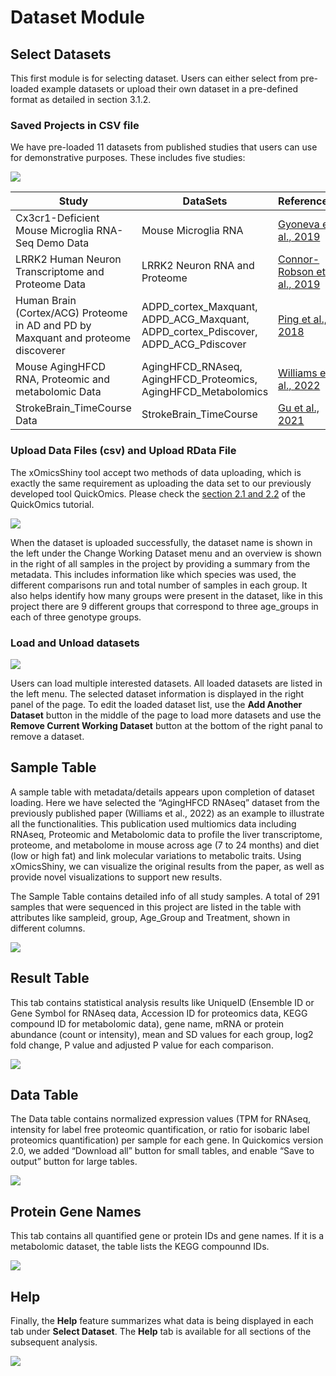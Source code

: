 # Dataset Module

## Select Datasets

This first module is for selecting dataset. Users can either select from pre-loaded example datasets or upload their own dataset in a pre-defined format as detailed in section 3.1.2. 

### Saved Projects in CSV file

We have pre-loaded 11 datasets from published studies that users can use for demonstrative purposes. These includes five studies: 

[![](`r pic_path`f3-1.png)](`r pic_path`f3-1.png)

| Study  | DataSets  | References  |
|--------------------------------------------------|--------------------------------------------------|--------------------------------------------------|
| Cx3cr1-Deficient Mouse Microglia RNA-Seq Demo Data | Mouse Microglia RNA | [Gyoneva et al., 2019](https://www.life-science-alliance.org/content/2/6/e201900453){target="_blank"} |
| LRRK2 Human Neuron Transcriptome and Proteome Data | LRRK2 Neuron RNA and Proteome | [Connor-Robson et al., 2019](https://www.sciencedirect.com/science/article/pii/S0969996119300968?via%3Dihub){target="_blank"} |
| Human Brain (Cortex/ACG) Proteome in AD and PD by Maxquant and proteome discoverer | ADPD_cortex_Maxquant, ADPD_ACG_Maxquant, ADPD_cortex_Pdiscover, ADPD_ACG_Pdiscover | [Ping et al., 2018](https://www.nature.com/articles/sdata201836) |
| Mouse AgingHFCD RNA, Proteomic and metabolomic Data | AgingHFCD_RNAseq, AgingHFCD_Proteomics, AgingHFCD_Metabolomics | [Williams et al., 2022](https://doi.org/10.1016/j.cels.2021.09.005){target="_blank"} |
| StrokeBrain_TimeCourse Data | StrokeBrain_TimeCourse | [Gu et al., 2021](https://pubs.acs.org/doi/10.1021/acs.jproteome.1c00259)  |

### Upload Data Files (csv) and Upload RData File 

The xOmicsShiny tool accept two methods of data uploading, which is exactly the same requirement as uploading the data set to our previously developed tool QuickOmics. Please check the [section 2.1 and 2.2](https://interactivereport.github.io/Quickomics/tutorial/docs/dataset-module.html#upload-files) of the QuickOmics tutorial.

[![](`r pic_path`f3-2.png)](`r pic_path`f3-2.png)

When the dataset is uploaded successfully, the dataset name is shown in the left under the Change Working Dataset menu and an overview is shown in the right of all samples in the project by providing a summary from the metadata. This includes information like which species was used, the different comparisons run and total number of samples in each group. It also helps identify how many groups were present in the dataset, like in this project there are 9 different groups that correspond to three age_groups in each of three genotype groups.

### Load and Unload datasets

[![](`r pic_path`f3-3.png)](`r pic_path`f3-3.png)

Users can load multiple interested datasets. All loaded datasets are listed in the left menu. The selected dataset information is displayed in the right panel of the page. To edit the loaded dataset list, use the **Add Another Dataset** button in the middle of the page to load more datasets and use the **Remove Current Working Dataset** button at the bottom of the right panal to remove a dataset.

## Sample Table

A sample table with metadata/details appears upon completion of dataset loading. Here we have selected the “AgingHFCD RNAseq” dataset from the previously published paper (Williams et al., 2022) as an example to illustrate all the functionalities. This publication used multiomics data including RNAseq, Proteomic and Metabolomic data to profile the liver transcriptome, proteome, and metabolome in mouse across age (7 to 24 months) and diet (low or high fat) and link molecular variations to metabolic traits. Using xOmicsShiny, we can visualize the original results from the paper, as well as provide novel visualizations to support new results.

The Sample Table contains detailed info of all study samples. A total of 291 samples that were sequenced in this project are listed in the table with attributes like sampleid, group, Age_Group and Treatment, shown in different columns.

[![](`r pic_path`f3-4.png)](`r pic_path`f3-4.png)

## Result Table

This tab contains statistical analysis results like UniqueID (Ensemble ID or Gene Symbol for RNAseq data,  Accession ID for proteomics data, KEGG compound ID for metabolomic data), gene name, mRNA or protein abundance (count or intensity), mean and SD values for each group, log2 fold change, P value and adjusted P value for each comparison.

[![](`r pic_path`f3-5.png)](`r pic_path`f3-5.png)

## Data Table

The Data table contains normalized expression values (TPM for RNAseq, intensity for label free proteomic quantification, or ratio for isobaric label proteomics quantification) per sample for each gene. In Quickomics version 2.0, we added "Download all" button for small tables, and enable "Save to output" button for large tables.

[![](`r pic_path`f3-6.png)](`r pic_path`f3-6.png)

## Protein Gene Names

This tab contains all quantified gene or protein IDs and gene names. If it is a metabolomic dataset, the table lists the KEGG compounnd IDs.

[![](`r pic_path`f3-7.png)](`r pic_path`f3-7.png)

## Help

Finally, the **Help** feature summarizes what data is being displayed in each tab under **Select Dataset**. The **Help** tab is available for all sections of the subsequent analysis.

[![](`r pic_path`f3-8.png)](`r pic_path`f3-8.png)